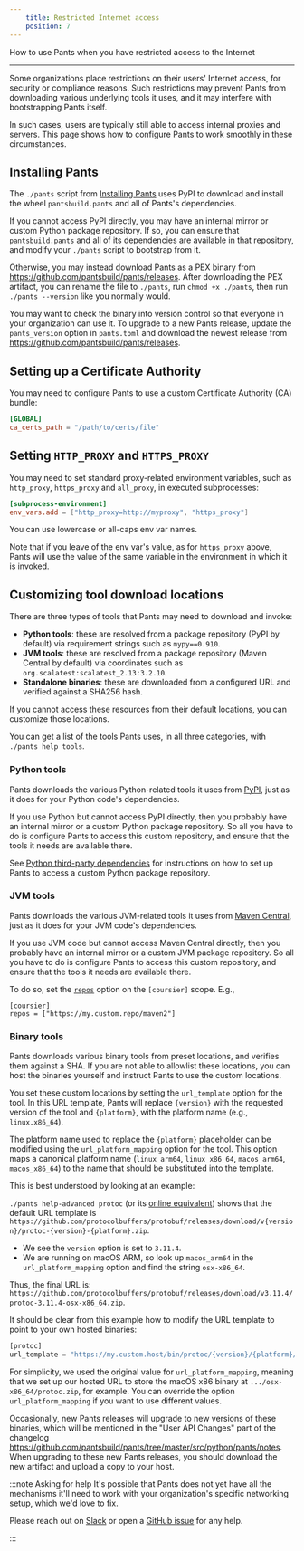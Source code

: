 ```yaml
---
    title: Restricted Internet access
    position: 7
---
```


How to use Pants when you have restricted access to the Internet

---

Some organizations place restrictions on their users' Internet access, for security or compliance reasons. Such restrictions may prevent Pants from downloading various underlying tools it uses, and it may interfere with bootstrapping Pants itself.

In such cases, users are typically still able to access internal proxies and servers. This page shows how to configure Pants to work smoothly in these circumstances.

## Installing Pants

The `./pants` script from [Installing Pants](../getting-started/getting-started/installing-pants.mdx) uses PyPI to download and install the wheel `pantsbuild.pants` and all of Pants's dependencies.

If you cannot access PyPI directly, you may have an internal mirror or custom Python package repository. If so, you can ensure that `pantsbuild.pants` and all of its dependencies are available in that repository, and modify your `./pants` script to bootstrap from it.

Otherwise, you may instead download Pants as a PEX binary from https://github.com/pantsbuild/pants/releases. After downloading the PEX artifact, you can rename the file to `./pants`, run `chmod +x ./pants`, then run `./pants --version` like you normally would.

You may want to check the binary into version control so that everyone in your organization can use it. To upgrade to a new Pants release, update the `pants_version` option in `pants.toml` and download the newest release from https://github.com/pantsbuild/pants/releases.

## Setting up a Certificate Authority

You may need to configure Pants to use a custom Certificate Authority (CA) bundle:

```toml title="pants.toml"
[GLOBAL]
ca_certs_path = "/path/to/certs/file"
```

## Setting `HTTP_PROXY` and `HTTPS_PROXY`

You may need to set standard proxy-related environment variables, such as `http_proxy`, `https_proxy` and `all_proxy`, in executed subprocesses:

```toml title="pants.toml"
[subprocess-environment]
env_vars.add = ["http_proxy=http://myproxy", "https_proxy"]
```

You can use lowercase or all-caps env var names.

Note that if you leave of the env var's value, as for `https_proxy` above, Pants will use the value of the same variable in the environment in which it is invoked.

## Customizing tool download locations

There are three types of tools that Pants may need to download and invoke:

- **Python tools**: these are resolved from a package repository (PyPI by default) via requirement strings such as `mypy==0.910`.
- **JVM tools**: these are resolved from a package repository (Maven Central by default) via coordinates such as `org.scalatest:scalatest_2.13:3.2.10`.
- **Standalone binaries**: these are downloaded from a configured URL and verified against a SHA256 hash.

If you cannot access these resources from their default locations, you can customize those locations.

You can get a list of the tools Pants uses, in all three categories, with `./pants help tools`.

### Python tools

Pants downloads the various Python-related tools it uses from [PyPI](https://pypi.org/), just as it does for your Python code's dependencies.

If you use Python but cannot access PyPI directly, then you probably have an internal mirror or a custom Python package repository. So all you have to do is configure Pants to access this custom repository, and ensure that the tools it needs are available there.

See [Python third-party dependencies](../python/overview/third-party-dependencies.mdx#custom-repositories) for instructions on how to set up Pants to access a custom Python package repository.

### JVM tools

Pants downloads the various JVM-related tools it uses from [Maven Central](), just as it does for your JVM code's dependencies.

If you use JVM code but cannot access Maven Central directly, then you probably have an internal mirror or a custom JVM package repository. So all you have to do is configure Pants to access this custom repository, and ensure that the tools it needs are available there.

To do so, set the [`repos`](../../reference/subsystems/coursier.mdx#section-repos) option on the `[coursier]` scope. E.g.,

```text title="pants.toml"
[coursier]
repos = ["https://my.custom.repo/maven2"]
```

### Binary tools

Pants downloads various binary tools from preset locations, and verifies them against a SHA. If you are not able to allowlist these locations, you can host the binaries yourself and instruct Pants to use the custom locations.

You set these custom locations by setting the `url_template` option for the tool. In this URL template, Pants will replace `{version}` with the requested version of the tool and `{platform}`, with the platform name (e.g., `linux.x86_64`).

The platform name used to replace the `{platform}` placeholder can be modified using the `url_platform_mapping` option for the tool. This option maps a canonical platform name (`linux_arm64`, `linux_x86_64`, `macos_arm64`, `macos_x86_64`) to the name that should be substituted into the template.

This is best understood by looking at an example:

`./pants help-advanced protoc` (or its [online equivalent](../../reference/subsystems/protoc.mdx#advanced-options)) shows that the default URL template is `https://github.com/protocolbuffers/protobuf/releases/download/v{version}/protoc-{version}-{platform}.zip`.

- We see the `version` option is set to `3.11.4`.
- We are running on macOS ARM, so look up `macos_arm64` in the `url_platform_mapping` option and find the string `osx-x86_64`.

Thus, the final URL is:
`https://github.com/protocolbuffers/protobuf/releases/download/v3.11.4/protoc-3.11.4-osx-x86_64.zip`.

It should be clear from this example how to modify the URL template to point to your own hosted binaries:

```python title="pants.toml"
[protoc]
url_template = "https://my.custom.host/bin/protoc/{version}/{platform}/protoc.zip"
```

For simplicity, we used the original value for `url_platform_mapping`, meaning that we set up our hosted URL to store the macOS x86 binary at `.../osx-x86_64/protoc.zip`, for example. You can override the option `url_platform_mapping` if you want to use different values.

Occasionally, new Pants releases will upgrade to new versions of these binaries, which will be mentioned in the "User API Changes" part of the changelog https://github.com/pantsbuild/pants/tree/master/src/python/pants/notes. When upgrading to these new Pants releases, you should download the new artifact and upload a copy to your host.

:::note Asking for help
It's possible that Pants does not yet have all the mechanisms it'll need to work with your organization's specific networking setup, which we'd love to fix.

Please reach out on [Slack](/community/members) or open a [GitHub issue](https://github.com/pantsbuild/pants/issues) for any help.

:::
